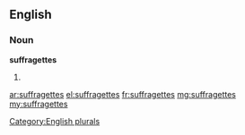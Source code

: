 ==English==

===Noun===
'''suffragettes'''

# {{plural of|[[suffragette]]}}

[[Category:English plurals]]

[[ar:suffragettes]]
[[el:suffragettes]]
[[fr:suffragettes]]
[[mg:suffragettes]]
[[my:suffragettes]]